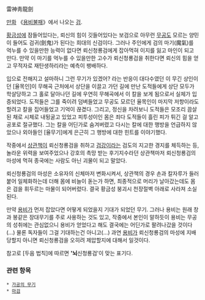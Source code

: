 雷神靑龍劍

[[만화]] 《[[용비불패]]》에서 나오는 [[검]].

[[황금성]]에 잠들어있다는, 뢰신의 힘이 깃들어있다는 보검으로 아무런 [[무공]]도 모르는 양민이 들어도 검귀(劍鬼)가 된다는 희대의 신검이다. 그러나 주인에게 검의 마기(魔氣)를 억누를 수 있을만한 능력이 없다면 뢰신청룡검에게 잡아먹혀 이지를 잃고 마인이 되고 만다. 만약 이 마기를 억누를 수 있을만한 고수가 뢰신청룡검을 취한다면 뢰신의 힘을 얻고 무적자로 재탄생하리라는 예측이 팽배하다.

입으로 전해지고 설마하니 그런 무기가 있겠어? 라는 반응이 대다수였던 이 무긴 상인이던 [율목인]이 무해곡 근처에서 상단을 이끌고 가던 길에 만난 도적들에게 상단 모두가 학살당하고 그 홀로 달아나던 길에 우연히 무해곡에서 이 칼을 보게 됨으로서 실체가 입증되었다. 도적들은 그를 죽이려 덤벼들었고 무공도 모르던 율목인이 마지막 저항이라도 할려고 칼을 집어들었고 기억이 끊겼다. 그리고, 정신을 차려보니 도적들은 모조리 끔살된 채로 시체로 내뒹굴고 있었고 피투성이인 몸은 죄다 도적들이 흘린 피가 튀긴 걸 알고 공포로 절규했다. 그는 칼을 어딘가로 숨겨버렸고 다시는 칼에 대한 행방을 언급하지 않았으나 외아들인 [율무기]에게 은근히 그 행방에 대한 힌트를 이야기했다.

작중에서 [[상관책]]이 뢰신청룡검을 취하고 [[검강]]이라는 검도의 지고한 경지를 체득하는 등, 놀라운 위력을 보여주었으나 강호의 촉망 받는 후기지수라던 상관책마저 뢰신청룡검의 마성에 먹혀 종국에는 사람도 아닌 괴물이 되고 말았다.

뢰신청룡검의 마성은 소유자의 신체마저 변화시켜서, 상관책의 경우 손과 칼자루가 들러붙어 일체화하는데 더해 몸에 비늘이 돋는가 하면, 최종적으로 머리가 날아갔는데도 몸은 검을 휘두르는 마물이 되어버렸다. 결국 황금성 붕괴시 천장절벽 아래로 사라져 소실된다.

만약 [[용비]]가 먼저 잡았다면 어떻게 되었을지 기대가 되었던 무기. 그러나 용비는 원래 창과 봉같은 장대무기를 주로 사용하는 것도 있고, 작중에서 본인이 말하듯이 용비는 무공의 성취에는 관심없으니 용비가 얻었다고 해도 결국에는 어딘가로 팔려나갔을 것이다(...) 물론 독자들이 그걸 기대하는건 아니고(...) 과연 [[용비]]가 뢰신청룡검의 마성에 지배당할지 아니면 뢰신청룡검을 오히려 제압할지에 대해서 일것이다.

참고로 [두음 법칙]에 따르면 ''''뇌'''신청룡검'이 맞는 표기다.

=== 관련 항목 ===
 * [[가공의 무기]]
 * [[마검]]
